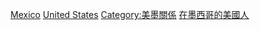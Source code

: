 [[Category:美國駐外大使|Mexico]]
[[Category:駐墨西哥大使|United States]]
[[Category:美墨關係|Category:美墨關係]]
[[Category:在墨西哥的美國人|]]
